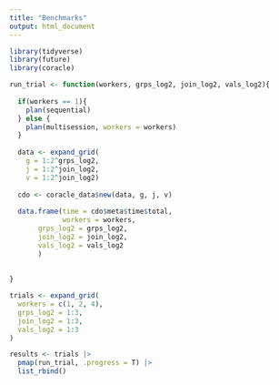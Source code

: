 ```yaml
---
title: "Benchmarks"
output: html_document
---
```



```r
library(tidyverse)
library(future)
library(coracle)
```

```r

run_trial <- function(workers, grps_log2, join_log2, vals_log2){
  
  if(workers == 1){
    plan(sequential)
  } else {
    plan(multisession, workers = workers)
  }
  
  data <- expand_grid(
    g = 1:2^grps_log2,
    j = 1:2^join_log2,
    v = 1:2^join_log2)
  
  cdo <- coracle_data$new(data, g, j, v)
  
  data.frame(time = cdo$meta$time$total,
             workers = workers,
       grps_log2 = grps_log2,
       join_log2 = join_log2,
       vals_log2 = vals_log2
       )
  
  
}

trials <- expand_grid(
  workers = c(1, 2, 4),
  grps_log2 = 1:3,
  join_log2 = 1:3,
  vals_log2 = 1:3
)

results <- trials |> 
  pmap(run_trial, .progress = T) |> 
  list_rbind()



```

